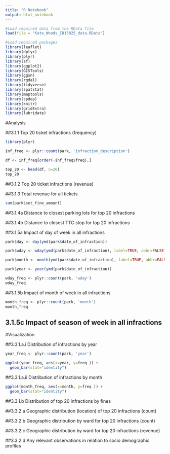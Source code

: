 ```yaml
---
title: "R Notebook"
output: html_notebook
---
```


```r
#Load required data from the RData file
load(file = "Kate_Woods_ID13025_data.RData")

#Load required packages
library(leaflet)
library(dplyr)
library(plyr)
library(sf)
library(ggplot2)
library(GISTools)
library(ggsn)
library(rgdal)
library(tidyverse)
library(spatstat)
library(maptools)
library(spdep)
library(knitr)
library(gridExtra)
library(lubridate)
```


#Analysis

##3.1.1 Top 20 ticket infractions (frequency)

```r
library(plyr)

inf_freq <- plyr::count(park, 'infraction_description')

df <- inf_freq[order(-inf_freq$freq),]

top_20 <- head(df, n=20)
top_20
```

##3.1.2 Top 20 ticket infractions (revenue)

##3.1.3 Total revenue for all tickets

```r
sum(park$set_fine_amount)
```


##3.1.4a Distance to closest parking lots for top 20 infractions

##3.1.4b Distance to closest TTC stop for top 20 infractions

##3.1.5a Impact of day of week in all infractions

```r
park$day <- day(ymd(park$date_of_infraction))

park$wday <- wday(ymd(park$date_of_infraction), label=TRUE, abbr=FALSE)

park$month <- month(ymd(park$date_of_infraction), label=TRUE, abbr=FALSE)

park$year <- year(ymd(park$date_of_infraction))

wday_freq <- plyr::count(park, 'wday')
wday_freq
```
##3.1.5b Impact of month of week in all infractions

```r
month_freq <- plyr::count(park, 'month')
month_freq
```

## 3.1.5c Impact of season of week in all infractions


#Visualization

##3.3.1.a.i Distribution of infractions by year

```r
year_freq <- plyr::count(park, 'year')

ggplot(year_freq, aes(x=year, y=freq )) +
  geom_bar(stat="identity")
```


##3.3.1.a.ii Distribution of infractions by month

```r
ggplot(month_freq, aes(x=month, y=freq )) +
  geom_bar(stat="identity")
```


##3.3.1.b Distribution of top 20 infractions by fines

##3.3.2.a Geographic distribution (location) of top 20 infractions (count)

##3.3.2.b Geographic distribution by ward for top 20 infractions (count)

##3.3.2.c Geographic distribution by ward for top 20 infractions (revenue)

##3.3.2.d Any relevant observations in relation to socio demographic profiles

